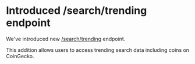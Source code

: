 # Introduced /search/trending endpoint

We've introduced new [/search/trending](/reference/trending-search) endpoint.

This addition allows users to access trending search data including coins on CoinGecko.